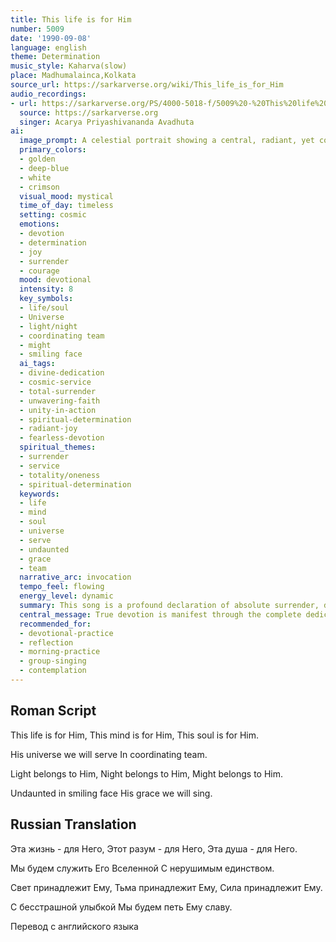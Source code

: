 ```yaml
---
title: This life is for Him
number: 5009
date: '1990-09-08'
language: english
theme: Determination
music_style: Kaharva(slow)
place: Madhumalainca,Kolkata
source_url: https://sarkarverse.org/wiki/This_life_is_for_Him
audio_recordings:
- url: https://sarkarverse.org/PS/4000-5018-f/5009%20-%20This%20life%20is%20for%20Him.mp3
  source: https://sarkarverse.org
  singer: Acarya Priyashivananda Avadhuta
ai:
  image_prompt: A celestial portrait showing a central, radiant, yet composed human figure with a subtle smile, symbolizing undaunted devotion and complete surrender. The background features a cosmic canvas where brilliant golden light and deep indigo darkness seamlessly swirl together, representing the totality of 'Light and Night' and the vast Universe being served. A faint, synchronized geometric pattern or flowing spiral emphasizes the 'coordinating team' moving with determined 'Might'. The overall atmosphere is mystical, strong, and peaceful.
  primary_colors:
  - golden
  - deep-blue
  - white
  - crimson
  visual_mood: mystical
  time_of_day: timeless
  setting: cosmic
  emotions:
  - devotion
  - determination
  - joy
  - surrender
  - courage
  mood: devotional
  intensity: 8
  key_symbols:
  - life/soul
  - Universe
  - light/night
  - coordinating team
  - might
  - smiling face
  ai_tags:
  - divine-dedication
  - cosmic-service
  - total-surrender
  - unwavering-faith
  - unity-in-action
  - spiritual-determination
  - radiant-joy
  - fearless-devotion
  spiritual_themes:
  - surrender
  - service
  - totality/oneness
  - spiritual-determination
  keywords:
  - life
  - mind
  - soul
  - universe
  - serve
  - undaunted
  - grace
  - team
  narrative_arc: invocation
  tempo_feel: flowing
  energy_level: dynamic
  summary: This song is a profound declaration of absolute surrender, dedicating one's entire being—life, mind, and soul—to the Divine. It calls for active, unified service to the Universe, performed with unwavering determination and a joyful spirit. The devotee acknowledges that the totality of existence, encompassing light, darkness, and power, belongs entirely to the Supreme Source.
  central_message: True devotion is manifest through the complete dedication of the self and determined, joyful service to the Cosmic whole, recognizing the Divine presence in all aspects of existence.
  recommended_for:
  - devotional-practice
  - reflection
  - morning-practice
  - group-singing
  - contemplation
---
```


## Roman Script

This life is for Him,
This mind is for Him,
This soul is for Him.

His universe we will serve
In coordinating team.

Light belongs to Him,
Night belongs to Him,
Might belongs to Him.

Undaunted in smiling face
His grace we will sing.

## Russian Translation

Эта жизнь - для Него,
Этот разум - для Него,
Эта душа - для Него.

Мы будем служить Его Вселенной
С нерушимым единством.

Свет принадлежит Ему,
Тьма принадлежит Ему,
Сила принадлежит Ему.

С бесстрашной улыбкой
Мы будем петь Ему славу.

Перевод с английского языка
